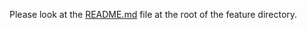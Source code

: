 
<Meta title="Dev/IsFeatureEnabled" />

Please look at the [README.md](https://github.com/hasura/graphql-engine-mono/blob/main/frontend/libs/console/legacy-ce/src/lib/features/IsFeatureEnabled/README.md) file at the root of the feature directory.
